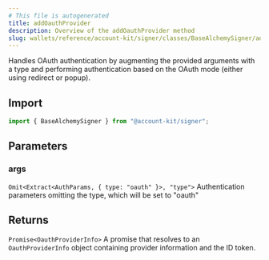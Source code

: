 ```yaml
---
# This file is autogenerated
title: addOauthProvider
description: Overview of the addOauthProvider method
slug: wallets/reference/account-kit/signer/classes/BaseAlchemySigner/addOauthProvider
---
```


Handles OAuth authentication by augmenting the provided arguments with a type and performing authentication based on the OAuth mode (either using redirect or popup).

## Import

```ts
import { BaseAlchemySigner } from "@account-kit/signer";
```

## Parameters

### args

`Omit<Extract<AuthParams, { type: "oauth" }>, "type">`
Authentication parameters omitting the type, which will be set to "oauth"

## Returns

`Promise<OauthProviderInfo>`
A promise that resolves to an `OauthProviderInfo` object containing provider information and the ID token.
